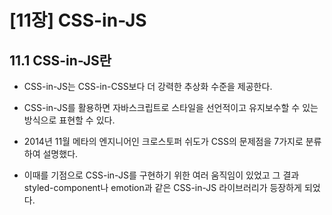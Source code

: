 # [11장] CSS-in-JS

## 11.1 CSS-in-JS란

-   CSS-in-JS는 CSS-in-CSS보다 더 강력한 추상화 수준을 제공한다.
-   CSS-in-JS를 활용하면 자바스크립트로 스타일을 선언적이고 유지보수할 수 있는 방식으로 표현할 수 있다.

-   2014년 11월 메타의 엔지니어인 크로스토퍼 쉬도가 CSS의 문제점을 7가지로 분류하여 설명했다.
-   이때를 기점으로 CSS-in-JS를 구현하기 위한 여러 움직임이 있었고 그 결과 styled-component나 emotion과 같은 CSS-in-JS 라이브러리가 등장하게 되었다.
